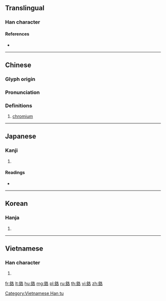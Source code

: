 {{character info/new}}
{{also|铬}}
==Translingual==

===Han character===
{{Han char|rn=167|rad=金|as=06|sn=14|four=87164|canj=CHER|ids=⿰金各}}

====References====
* {{Han ref|kx=1303.200|dkj=40350|dj=1804.240|hdz=64200.080|uh=927B|ud=37499|bh=BBCC|bd=48076}}

----

==Chinese==
{{zh-forms|s=铬}}

===Glyph origin===
{{Han etym}}

===Pronunciation===
{{zh-pron
|m=luò,gē,gè
|c=lok3,gok3
|mc=y
|oc=y
|ma=
|cat=n
}}

===Definitions===
{{zh-hanzi}}

# [[chromium]]

----

==Japanese==

===Kanji===
{{ja-kanji|grade=|rs=金06}}

# {{defn|lang=ja|sort=金06}}

====Readings====
* {{ja-readings|on=[[らく]] (raku), [[かく]] (kaku), [[きゃく]] (kyaku)|kun=[[もる]] (moru)|nanori=}}

----

==Korean==

===Hanja===
{{ko-hanja|hangeul=락|eumhun=|rv=rak|mr=rak|y=lak}}

# {{defn|lang=ko|sort=金06}}

----

==Vietnamese==

===Han character===
{{vi-readings|rs=金06|hanviet=[[lạc]], [[các]]}}

# {{defn|lang=vi|sort=金06}}

[[Category:Vietnamese Han tu]]

{{zh-cat|Chemical elements}}

[[fr:鉻]]
[[lt:鉻]]
[[hu:鉻]]
[[mg:鉻]]
[[pl:鉻]]
[[ru:鉻]]
[[th:鉻]]
[[vi:鉻]]
[[zh:鉻]]